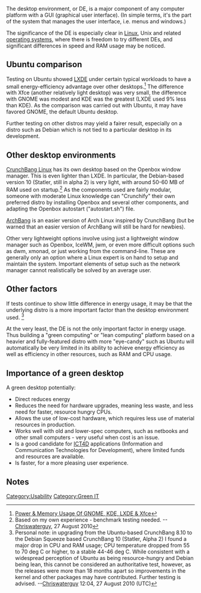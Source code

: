 The desktop environment{{w|desktop environment}}, or DE, is a major component of any computer platform with a GUI (graphical user interface). (In simple terms, it's the part of the system that manages the user interface, i.e. menus and windows.) 

The significance of the DE is especially clear in [[Linux]], Unix and related [[operating systems]], where there is freedom to try different DEs, and significant differences in speed and RAM usage may be noticed. 

== Ubuntu comparison ==

Testing on Ubuntu showed [[LXDE]] under certain typical workloads to have a small energy-efficiency advantage over other desktops.<ref>[http://www.phoronix.com/scan.php?page=article&item=linux_desktop_vitals&num=1 Power & Memory Usage Of GNOME, KDE, LXDE & Xfce]</ref> The difference with Xfce (another relatively light desktop) was very small, the difference with GNOME was modest and KDE was the greatest (LXDE used 9% less than KDE). As the comparison was carried out with Ubuntu, it may have favored GNOME, the default Ubuntu desktop. 

Further testing on other distros may yield a fairer result, especially on a distro such as Debian which is not tied to a particular desktop in its development.{{sp}}

== Other desktop environments ==

[http://crunchbanglinux.org/ CrunchBang Linux] has its own desktop based on the Openbox window manager. This is even lighter than LXDE. In particular, the Debian-based version 10 (Statler, still in alpha 2) is very light, with around 50-60 MB of RAM used on startup.<ref>Based on my own experience - benchmark testing needed. --[[User:Chriswaterguy|Chriswaterguy]], 27 August 2010</ref> As the components used are fairly modular, someone with moderate Linux knowledge can "Crunchify" their own preferred distro by installing Openbox and several other components, and adapting the Openbox autostart ("autostart.sh") file. 

[http://www.archbang.org/ ArchBang] is an easier version of Arch Linux inspired by CrunchBang (but be warned that an easier version of ArchBang will still be hard for newbies).

Other very lightweight options involve using just a lightweight window manager such as Openbox, IceWM, jwm, or even more difficult options such as dwm, xmonad, or just working from the command-line. These are generally only an option where a Linux expert is on hand to setup and maintain the system. Important elements of setup such as the network manager cannot realistically be solved by an average user.

== Other factors ==

If tests continue to show little difference in energy usage, it may be that the underlying distro is a more important factor than the desktop environment used. <ref>Personal note: in upgrading from the Ubuntu-based CrunchBang 8.10 to the Debian Squeeze based CrunchBang 10 (Statler, Alpha 2) I found a major drop in CPU and RAM usage; CPU temperature dropped from 55 to 70 deg C or higher, to a stable 44-46 deg C. While consistent with a widespread perception of Ubuntu as being resource-hungry and Debian being lean, this cannot be considered an authoritative test, however, as the releases were more than 18 months apart so improvements in the kernel and other packages may have contributed. Further testing is advised. --[[User:Chriswaterguy|Chriswaterguy]] 12:04, 27 August 2010 (UTC)</ref>

At the very least, the DE is not the only important factor in energy usage. Thus building a "green computing" or "lean computing" platform based on a heavier and fully-featured distro with more "eye-candy" such as Ubuntu will automatically be very limited in its ability to achieve energy efficiency as well as efficiency in other resources, such as RAM and CPU usage.

== Importance of a green desktop ==

A green desktop potentially: 
* Direct reduces energy
* Reduces the need for hardware upgrades, meaning less waste, and less need for faster, resource hungry CPUs.
* Allows the use of low-cost hardware, which requires less use of material resources in production.
* Works well with old and lower-spec computers, such as netbooks and other small computers - very useful when cost is an issue.
* Is a good candidate for [[ICT4D]] applications (Information and Communication Technologies for Development), where limited funds and resources are available.
* Is faster, for a more pleasing user experience.

== Notes ==
<small><references/></small>

[[Category:Usability]]
[[Category:Green IT]]